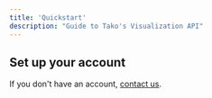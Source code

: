 ```yaml
---
title: 'Quickstart'
description: "Guide to Tako's Visualization API"
---
```


## Set up your account

If you don't have an account, <a href="https://trytako.com/waitlist/">contact us</a>.